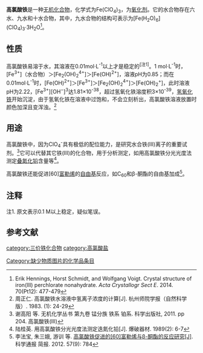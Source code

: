 {{chembox
|CustomizedImage=[[File:Fe3+.svg|56px]][[File:Perchlorat-Ion.svg|87px]][[File:Perchlorat-Ion.svg|87px]][[File:Perchlorat-Ion.svg|87px]]
| IUPACName = 
| OtherNames = 高氯酸铁(III)
| Section1 = {{Chembox Identifiers
|   CASNo = 13537-24-1
|   CASNo_Ref = {{cascite|correct|CAS}}
|   CASNo_Comment = 无水
|   CASNo2 = 13520-69-9
|   CASNo2_Ref = {{cascite|correct|CAS}}
|   CASNo2_Comment = 六水
|   CASNo3 = 55144-09-7
|   CASNo3_Ref = {{cascite|correct|CAS}}
|   CASNo3_Comment = 九水
|   CASNo4 = 15201-61-3
|   CASNo4_Ref = {{cascite|correct|CAS}}
|   CASNo4_Comment = 水合
|   PubChem = 
|   SMILES = 
  }}
| Section2 = {{Chembox Properties
|   Formula = Fe(ClO<sub>4</sub>)<sub>3</sub>
|   MolarMass = 354.204（无水）<BR>516.358（九水）
|   Appearance = 
|   Density = 
|   MeltingPt = 
|   BoilingPt = 
|   Solubility = 
|   SolubleOther = 
  }}
| Section3 = {{Chembox Hazards
|   MainHazards = 
|   FlashPt = 
|   Autoignition = 
  }}
| Section8 = {{Chembox Related
|   Function = 
|   OtherFunctn = 
|   OtherAnions = [[高铼酸铁|高铼酸铁]]<BR>[[硝酸铁|硝酸铁]]
|   OtherCations = [[高氯酸钴|高氯酸钴]]<BR>[[高氯酸镍|高氯酸镍]]
|   OtherCpds = [[高氯酸亚铁|高氯酸亚铁]]
  }}
}}

'''高氯酸铁'''是一种[[无机化合物|无机化合物]]，化学式为Fe(ClO<sub>4</sub>)<sub>3</sub>，为[[氧化剂|氧化剂]]。它的水合物存在六水、九水和十水合物，其中，九水合物的结构可表示为[Fe(H<sub>2</sub>O)<sub>6</sub>](ClO<sub>4</sub>)<sub>3</sub>·3H<sub>2</sub>O<ref>Erik Hennings, Horst Schmidt, and Wolfgang Voigt. Crystal structure of iron(III) perchlorate nona­hydrate. ''Acta Crystallogr Sect E''. 2014. 70(Pt12): 477-479</ref>。

==性质==
高氯酸铁易溶于水，其溶液在0.01mol·L<sup>-1</sup>以上才是稳定的<sup>[注1]</sup>。1 mol·L<sup>-1</sup>时，[Fe<sup>3+</sup>]（水合物）＞[Fe<sub>2</sub>(OH)<sub>2</sub><sup>4+</sup>]＞[Fe(OH)<sup>2+</sup>]，溶液pH为0.85；而在0.01mol·L<sup>-1</sup>时，[Fe(OH)<sup>2+</sup>]＞[Fe<sup>3+</sup>]＞[Fe<sub>2</sub>(OH)<sub>2</sub><sup>4+</sup>]＞[Fe(OH)<sub>2</sub><sup>+</sup>]，此时溶液pH为2.22，[Fe<sup>3+</sup>][OH<sup>−</sup>]<sup>3</sup>达1.81×10<sup>-38</sup>，超过氢氧化铁溶度积3×10<sup>-39</sup>，[[氢氧化铁|氢氧化铁]]开始沉淀，由于氢氧化铁在溶液中过饱和，不会立刻析出，高氯酸铁溶液放置时颜色加深且变浑浊。<ref>周正仁. 高氯酸铁水溶液中氢离子浓度的计算[J]. 杭州师院学报（自然科学版）. 1983. (1): 24-29</ref>
==用途==
高氯酸铁中，因为ClO<sub>4</sub><sup>-</sup>具有极低的配位能力，是研究水合铁(III)离子的重要试剂。<ref>谢高阳 等. 无机化学丛书 第九卷 锰分族 铁系 铂系. 科学出版社, 2011. pp 204. 高氯酸铁(III)</ref>它可以代替其它铁(III)的化合物，用于分析测定，如用高氯酸铁分光光度法测定[[叠氮化铅|叠氮化铅]]含量等<ref>陆桂英. 用高氯酸铁分光光度法测定迭氮化铅[J]. 爆破器材. 1989(2): 6-7</ref>。

高氯酸铁还能促进[60][[富勒烯|富勒烯]]的[[自由基|自由基]]反应，如C<sub>60</sub>和β-酮酯的自由基加成<ref>李法宝, 朱三娥, 游训 等. [http://or.nsfc.gov.cn/bitstream/00001903-5/21952/1/1000003505738.pdf {{Wayback|url=http://or.nsfc.gov.cn/bitstream/00001903-5/21952/1/1000003505738.pdf |date=20160130093338 }} <nowiki>高氯酸铁促进的[60]富勒烯与β-酮酯的反应研究[J]</nowiki>]. 科学通报 简报. 2012. 57(9): 784</ref>。
==注释==
注1. 原文表示0.1 M以上稳定，疑似笔误。
==参考文献==
{{reflist}}

{{铁化合物}}
{{高氯酸盐}}
[[category:三价铁化合物|category:三价铁化合物]]
[[category:高氯酸盐|category:高氯酸盐]]
[[Category:缺少物质图片的化学品条目|Category:缺少物质图片的化学品条目]]